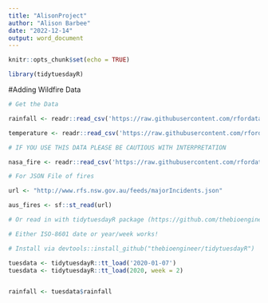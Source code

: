 ```yaml
---
title: "AlisonProject"
author: "Alison Barbee"
date: "2022-12-14"
output: word_document
---
```



```r
knitr::opts_chunk$set(echo = TRUE)
```


```r
library(tidytuesdayR)


```


#Adding Wildfire Data

```r
# Get the Data

rainfall <- readr::read_csv('https://raw.githubusercontent.com/rfordatascience/tidytuesday/master/data/2020/2020-01-07/rainfall.csv')

temperature <- readr::read_csv('https://raw.githubusercontent.com/rfordatascience/tidytuesday/master/data/2020/2020-01-07/temperature.csv')

# IF YOU USE THIS DATA PLEASE BE CAUTIOUS WITH INTERPRETATION

nasa_fire <- readr::read_csv('https://raw.githubusercontent.com/rfordatascience/tidytuesday/master/data/2020/2020-01-07/MODIS_C6_Australia_and_New_Zealand_7d.csv')

# For JSON File of fires

url <- "http://www.rfs.nsw.gov.au/feeds/majorIncidents.json"

aus_fires <- sf::st_read(url)

# Or read in with tidytuesdayR package (https://github.com/thebioengineer/tidytuesdayR)

# Either ISO-8601 date or year/week works!

# Install via devtools::install_github("thebioengineer/tidytuesdayR")

tuesdata <- tidytuesdayR::tt_load('2020-01-07') 
tuesdata <- tidytuesdayR::tt_load(2020, week = 2)


rainfall <- tuesdata$rainfall
```
